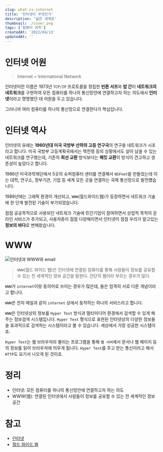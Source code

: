 ```yaml
---
slug: what-is-internet
title: '인터넷이 무엇인가'
description: '넓은 세계로'
thumbnail: ./cover.png
tags: ['컴퓨터 과학']
createdAt: '2022/04/13'
updatedAt: ''
---
```


# 인터넷 어원

> Internet = International Network

인터넷이란 이름은 1973년 `TCP/IP` 프로토콜을 정립한 **빈튼 서프**와 **밥 간**이 **네트워크의 네트워크**를 구현하여 모든 컴퓨터를 하나의 통신망안에 연결하고자 하는 의도에서 **인터넷**이라고 명명했던 데 어원을 두고 있습니다.

그러니까 여러 컴퓨터를 하나의 통신망으로 연결한다가 핵심입니다.

# 인터넷 역사

인터넷의 유래는 **1960년대 미국 국방부 산하의 고등 연구국**의 연구용 네트워크가 시초라고 합니다. 미국 국방부 고등계획국에서는 핵전쟁 등의 상황에서도 살아 남을 수 있는 네트워크를 연구했는데, 기존의 **회선 교환** 방식보다는 **패킷 교환**의 방식이 견고하고 생존성이 높았다고 합니다.

1986년 미국과학재단에서 5곳의 슈퍼컴퓨터 센터를 연결해서 `NSFnet`을 만들었는데 이는 대학, 연구소, 정부기관, 기업 등 세계 모든 곳을 연결하는 국제 통신망으로 발전헀습니다.

1989년에는 그래픽 환경이 개선되고, `WWW`(월드와이드웹)가 등장하면서 네트워크 기술에 한 단계 발전된 기술이 부가되었습니다.

점점 공공목적으로 사용되던 네트워크 기술에 민간기업이 참여하면서 상업적 목적의 온라인 서비스가 추가되고, 사용자층이 점점 다양해지면서 인터넷이 점점 우리가 알고있는 **정보의 바다**로 변해왔습니다.

# WWW

![인터넷과 WWW와 email](./1.png)

> `WWW`(월드 와이드 웹)은 인터넷에 연결된 컴퓨터를 통해 사람들이 정보를 공유할 수 있는 전 세계적인 정보 공간을 말한다. 간단히 웹이라 부르는 경우가 많다.

`WWW`가 `internet`이랑 동의어로 쓰이는 경우가 많은데, 둘은 엄격히 서로 다른 개념이라고 합니다.

`WWW`은 전자 메일과 같이 `internet` 상에서 동작하는 하나의 서비스라고 합니다.

`WWW`은 인터넷상의 정보를 `Hyper Text` 방식과 멀티미디어 환경에서 검색할 수 있게 해주는 정보검색 시스템입니다. `Hyper Text` 형식으로 표현된 인터넷상의 다양한 정보들을 효과적으로 검색하는 시스템이라고 볼 수 있습니다. 세상에서 가장 성공한 시스템이죠.

`Hyper Text`는 웹 브라우저라 불리는 프로그램을 통해 `웹 서버`에서 문서나 웹 페이지 등의 정보를 읽어 브라우저에 띄우게 됩니다. `Hyper Text`를 주고 받는 통신이라고 해서 `HTTP`도 요기서 나오게 된 것이죠.

# 정리

- 인터넷: 모든 컴퓨터를 하나의 통신망안에 연결하고자 하는 의도
- WWW(웹): 연결된 인터넷에서 사람들이 정보를 공유할 수 있는 전 세계적인 정보 공간

# 참고

- [인터넷](https://ko.wikipedia.org/wiki/%EC%9D%B8%ED%84%B0%EB%84%B7)
- [월드 와이드 웹](https://ko.wikipedia.org/wiki/%EC%9B%94%EB%93%9C_%EC%99%80%EC%9D%B4%EB%93%9C_%EC%9B%B9)
